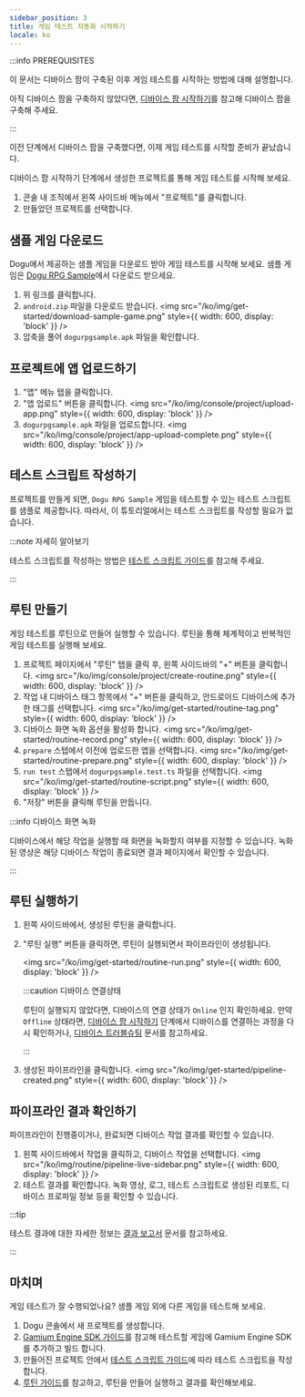 ```yaml
---
sidebar_position: 3
title: 게임 테스트 자동화 시작하기
locale: ko
---
```


:::info PREREQUISITES

이 문서는 디바이스 팜이 구축된 이후 게임 테스트를 시작하는 방법에 대해 설명합니다.

아직 디바이스 팜을 구축하지 않았다면, [디바이스 팜 시작하기](/get-started/device-farm)를 참고해 디바이스 팜을 구축해 주세요.

:::

이전 단계에서 디바이스 팜을 구축했다면, 이제 게임 테스트를 시작할 준비가 끝났습니다.

디바이스 팜 시작하기 단계에서 생성한 프로젝트를 통해 게임 테스트를 시작해 보세요.

1. 콘솔 내 조직에서 왼쪽 사이드바 메뉴에서 "프로젝트"를 클릭합니다.
2. 만들었던 프로젝트를 선택합니다.

## 샘플 게임 다운로드

Dogu에서 제공하는 샘플 게임을 다운로드 받아 게임 테스트를 시작해 보세요.
샘플 게임은 [Dogu RPG Sample](https://github.com/dogu-team/gamium-unity-samples/releases?q=DoguRpgSample&expanded=true)에서 다운로드 받으세요.

1. 위 링크를 클릭합니다.
2. `android.zip` 파일을 다운로드 받습니다.
   <img
     src="/ko/img/get-started/download-sample-game.png"
     style={{ width: 600, display: 'block' }}
   />
3. 압축을 풀어 `dogurpgsample.apk` 파일을 확인합니다.

## 프로젝트에 앱 업로드하기

1. "앱" 메뉴 탭을 클릭합니다.
2. "앱 업로드" 버튼을 클릭합니다.
   <img
     src="/ko/img/console/project/upload-app.png"
     style={{ width: 600, display: 'block' }}
   />
3. `dogurpgsample.apk` 파일을 업로드합니다.
   <img
     src="/ko/img/console/project/app-upload-complete.png"
     style={{ width: 600, display: 'block' }}
   />

## 테스트 스크립트 작성하기

프로젝트를 만들게 되면, `Dogu RPG Sample` 게임을 테스트할 수 있는 테스트 스크립트를 샘플로 제공합니다.
따라서, 이 튜토리얼에서는 테스트 스크립트를 작성할 필요가 없습니다.

:::note 자세히 알아보기

테스트 스크립트를 작성하는 방법은 [테스트 스크립트 가이드](/script-and-routine/test-script/about)를 참고해 주세요.

:::

## 루틴 만들기

게임 테스트를 루틴으로 만들어 실행할 수 있습니다. 루틴을 통해 체계적이고 반복적인 게임 테스트를 실행해 보세요.

1. 프로젝트 페이지에서 "루틴" 탭을 클릭 후, 왼쪽 사이드바의 "+" 버튼을 클릭합니다.
   <img
     src="/ko/img/console/project/create-routine.png"
     style={{ width: 600, display: 'block' }}
   />
2. 작업 내 디바이스 태그 항목에서 "+" 버튼을 클릭하고, 안드로이드 디바이스에 추가한 태그를 선택합니다.
   <img
     src="/ko/img/get-started/routine-tag.png"
     style={{ width: 600, display: 'block' }}
   />
3. 디바이스 화면 녹화 옵션을 활성화 합니다.
   <img
     src="/ko/img/get-started/routine-record.png"
     style={{ width: 600, display: 'block' }}
   />
4. `prepare` 스텝에서 이전에 업로드한 앱을 선택합니다.
   <img
     src="/ko/img/get-started/routine-prepare.png"
     style={{ width: 600, display: 'block' }}
   />
5. `run test` 스텝에서 `dogurpgsample.test.ts` 파일을 선택합니다.
   <img
     src="/ko/img/get-started/routine-script.png"
     style={{ width: 600, display: 'block' }}
   />
6. "저장" 버튼을 클릭해 루틴을 만듭니다.

:::info 디바이스 화면 녹화

디바이스에서 해당 작업을 실행할 때 화면을 녹화할지 여부를 지정할 수 있습니다. 녹화된 영상은 해당 디바이스 작업이 종료되면 결과 페이지에서 확인할 수 있습니다.

:::

## 루틴 실행하기

1. 왼쪽 사이드바에서, 생성된 루틴을 클릭합니다.
2. "루틴 실행" 버튼을 클릭하면, 루틴이 실행되면서 파이프라인이 생성됩니다.

   <img
     src="/ko/img/get-started/routine-run.png"
     style={{ width: 600, display: 'block' }}
   />
   <br />

   :::caution 디바이스 연결상태

   루틴이 실행되지 않았다면, 디바이스의 연결 상태가 `Online` 인지 확인하세요. 만약 `Offline` 상태라면, [디바이스 팜 시작하기](/get-started/device-farm) 단계에서 디바이스를 연결하는 과정을 다시 확인하거나, [디바이스 트러블슈팅](/host-and-device/device/trouble-shooting) 문서를 참고하세요.

   :::

3. 생성된 파이프라인을 클릭합니다.
   <img
     src="/ko/img/get-started/pipeline-created.png"
     style={{ width: 600, display: 'block' }}
   />

## 파이프라인 결과 확인하기

파이프라인이 진행중이거나, 완료되면 디바이스 작업 결과를 확인할 수 있습니다.

1. 왼쪽 사이드바에서 작업을 클릭하고, 디바이스 작업을 선택합니다.
   <img
     src="/ko/img/routine/pipeline-live-sidebar.png"
     style={{ width: 600, display: 'block' }}
   />
2. 테스트 결과를 확인합니다. 녹화 영상, 로그, 테스트 스크립트로 생성된 리포트, 디바이스 프로파일 정보 등을 확인할 수 있습니다.

:::tip

테스트 결과에 대한 자세한 정보는 [결과 보고서](/script-and-routine/report) 문서를 참고하세요.

:::

## 마치며

게임 테스트가 잘 수행되었나요? 샘플 게임 외에 다른 게임을 테스트해 보세요.

1. Dogu 콘솔에서 새 프로젝트를 생성합니다.
2. [Gamium Engine SDK 가이드](https://gamium.dogutech.io/docs/engine/unity/project-configuration)를 참고해 테스트할 게임에 Gamium Engine SDK를 추가하고 빌드 합니다.
3. 만들어진 프로젝트 안에서 [테스트 스크립트 가이드](/script-and-routine/test-script/about)에 따라 테스트 스크립트을 작성합니다.
4. [루틴 가이드](/script-and-routine/routine/about)를 참고하고, 루틴을 만들어 실행하고 결과를 확인해보세요.
